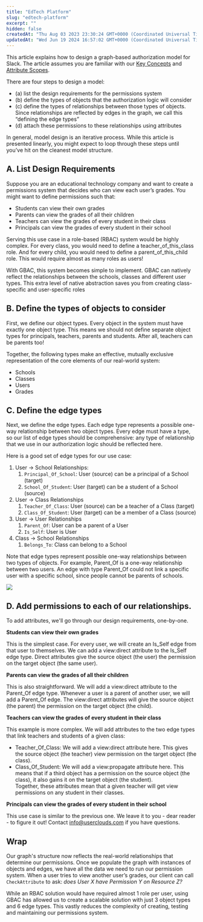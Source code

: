 ```yaml
---
title: "EdTech Platform"
slug: "edtech-platform"
excerpt: ""
hidden: false
createdAt: "Thu Aug 03 2023 23:30:24 GMT+0000 (Coordinated Universal Time)"
updatedAt: "Wed Jun 19 2024 16:57:02 GMT+0000 (Coordinated Universal Time)"
---
```

This article explains how to design a graph-based authorization model for Slack. The article assumes you are familiar with our [Key Concepts](https://docs.userclouds.com/docs/key-concepts-1) and [Attribute Scopes](https://docs.userclouds.com/docs/modelling-hierarchy-with-attribute-types).

There are four steps to design a model:

- (a) list the design requirements for the <Glossary>permission</Glossary>s system
- (b) define the types of <Glossary>object</Glossary>s that the authorization logic will consider
- (c) define the types of relationships between those types of objects. Since relationships are reflected by <Glossary>edge</Glossary>s in the graph, we call this “defining the <Glossary>edge type</Glossary>s”
- (d) attach these <Glossary>permission</Glossary>s to these relationships using attributes

In general, model design is an iterative process. While this article is presented linearly, you might expect to loop through these steps until you’ve hit on the cleanest model structure. 

## A. List Design Requirements

Suppose you are an educational technology company and want to create a permissions system that decides who can view each user’s grades. You might want to define permissions such that:

- Students can view their own grades
- Parents can view the grades of all their children
- Teachers can view the grades of every student in their class
- Principals can view the grades of every student in their school

Serving this use case in a role-based (RBAC) system would be highly complex. For every class, you would need to define a teacher_of_this_class role. And for every child, you would need to define a parent_of_this_child role. This would require almost as many roles as users!

With GBAC, this system becomes simple to implement. GBAC can natively reflect the relationships between the schools, classes and different user types. This extra level of native abstraction saves you from creating class-specific and user-specific roles

## B. Define the types of objects to consider

First, we define our <Glossary>object type</Glossary>s. Every <Glossary>object</Glossary> in the system must have exactly one object type. This means we should not define separate object types for principals, teachers, parents and students. After all, teachers can be parents too!

Together, the following types make an effective, mutually exclusive representation of the core elements of our real-world system:

- Schools
- Classes
- Users
- Grades

## C. Define the edge types

Next, we define the <Glossary>edge type</Glossary>s. Each edge type represents a possible one-way relationship between two object types. Every edge must have a type, so our list of edge types should be comprehensive: any type of relationship that we use in our authorization logic should be reflected here.

Here is a good set of edge types for our use case:

1. User → School Relationships:
   1. `Principal_Of_School`: User (source) can be a principal of a School (target)
   2. `School_Of_Student`: User (target) can be a student of a School (source)
2. User → Class Relationships
   1. `Teacher_Of_Class`: User (source) can be a teacher of a Class (target)
   2. `Class_Of_Student`: User (target) can be a member of a Class (source)
3. User → User Relationships
   1. `Parent_Of`: User can be a parent of a User
   2. `Is_Self`: User is User
4. Class → School Relationships
   1. `Belongs_To`: Class can belong to a School

Note that edge types represent possible one-way relationships between two types of objects. For example, Parent_Of is a one-way relationship between two users. An edge with type Parent_Of could not link a specific user with a specific school, since people cannot be parents of schools.

![](https://files.readme.io/69750cc-EdTech_Platform.jpg)


## D. Add permissions to each of our relationships.

To add attributes, we'll go through our design requirements, one-by-one.

**Students can view their own grades**

This is the simplest case. For every user, we will create an Is_Self edge from that user to themselves. We can add a view:<Glossary>direct</Glossary> attribute to the Is_Self edge type. Direct attributes give the source object (the user) the <Glossary>permission</Glossary> on the target object (the same user). 

**Parents can view the grades of all their children**

This is also straightforward. We will add a view:<Glossary>direct</Glossary> attribute to the Parent_Of edge type. Whenever a user is a parent of another user, we will add a Parent_Of edge. The view:direct attributes will give the source object (the parent) the permission on the target object (the child).  

**Teachers can view the grades of every student in their class**

This example is more complex. We will add attributes to the two edge types that link teachers and students of a given class:

- Teacher_Of_Class: We will add a view:<Glossary>direct</Glossary> attribute here. This gives the source object (the teacher) view permission on the target object (the class).
- Class_Of_Student: We will add a view:<Glossary>propagate</Glossary> attribute here. This means that if a third object has a permission on the source object (the class), it also gains it on the target object (the student).  
  Together, these attributes mean that a given teacher will get view permissions on any student in their classes. 

**Principals can view the grades of every student in their school**

This use case is similar to the previous one. We leave it to you - dear reader - to figure it out! Contact [info@userclouds.com](mailto:info@userclouds.com) if you have questions.

## Wrap

Our graph's structure now reflects the real-world relationships that determine our permissions. Once we populate the graph with instances of <Glossary>object</Glossary>s and <Glossary>edge</Glossary>s, we have all the data we need to run our permission system. When a user tries to view another user’s grades, our client can call `CheckAttribute` to ask: _does User X have Permission Y on Resource Z?_

While an RBAC solution would have required almost 1 role per user, using GBAC has allowed us to create a scalable solution with just 3 object types and 6 edge types. This vastly reduces the complexity of creating, testing and maintaining our permissions system.

